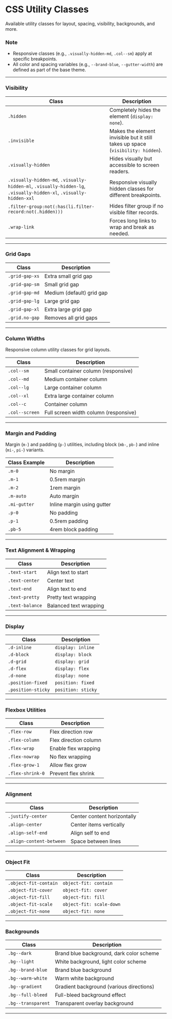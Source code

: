 
<Meta title="Foundation/Utilities" />

# CSS Utility Classes

Available utility classes for layout, spacing, visibility, backgrounds, and more.

### Note

- Responsive classes (e.g., `.visually-hidden-md`, `.col--sm`) apply at specific breakpoints.
- All color and spacing variables (e.g., `--brand-blue`, `--gutter-width`) are defined as part of the base theme.

---

### Visibility

| Class                | Description                                                                 |
|----------------------|-----------------------------------------------------------------------------|
| `.hidden`            | Completely hides the element (`display: none`).                             |
| `.invisible`         | Makes the element invisible but it still takes up space (`visibility: hidden`). |
| `.visually-hidden`   | Hides visually but accessible to screen readers.                            |
| `.visually-hidden-md`, `.visually-hidden-ml`, `.visually-hidden-lg`, `.visually-hidden-xl`, `.visually-hidden-xxl` | Responsive visually hidden classes for different breakpoints. |
| `.filter-group:not(:has(li.filter-record:not(.hidden)))` | Hides filter group if no visible filter records. |
| `.wrap-link`         | Forces long links to wrap and break as needed.                              |

---

### Grid Gaps

| Class           | Description                        |
|-----------------|------------------------------------|
| `.grid-gap-xs`  | Extra small grid gap               |
| `.grid-gap-sm`  | Small grid gap                     |
| `.grid-gap-md`  | Medium (default) grid gap          |
| `.grid-gap-lg`  | Large grid gap                     |
| `.grid-gap-xl`  | Extra large grid gap               |
| `.grid.no-gap`  | Removes all grid gaps              |

---

### Column Widths

Responsive column utility classes for grid layouts.

| Class         | Description                                 |
|---------------|---------------------------------------------|
| `.col--sm`    | Small container column (responsive)         |
| `.col--md`    | Medium container column                     |
| `.col--lg`    | Large container column                      |
| `.col--xl`    | Extra large container column                |
| `.col--c`     | Container column                            |
| `.col--screen`| Full screen width column (responsive)       |

---

### Margin and Padding

Margin (`m-`) and padding (`p-`) utilities, including block (`mb-`, `pb-`) and inline (`mi-`, `pi-`) variants.

| Class Example | Description                |
|---------------|---------------------------|
| `.m-0`        | No margin                  |
| `.m-1`        | 0.5rem margin              |
| `.m-2`        | 1rem margin                |
| `.m-auto`     | Auto margin                |
| `.mi-gutter`  | Inline margin using gutter |
| `.p-0`        | No padding                 |
| `.p-1`        | 0.5rem padding             |
| `.pb-5`       | 4rem block padding         |

---

### Text Alignment & Wrapping

| Class           | Description                |
|-----------------|---------------------------|
| `.text-start`   | Align text to start       |
| `.text-center`  | Center text               |
| `.text-end`     | Align text to end         |
| `.text-pretty`  | Pretty text wrapping      |
| `.text-balance` | Balanced text wrapping    |

---

### Display

| Class             | Description                |
|-------------------|---------------------------|
| `.d-inline`       | `display: inline`          |
| `.d-block`        | `display: block`           |
| `.d-grid`         | `display: grid`            |
| `.d-flex`         | `display: flex`            |
| `.d-none`         | `display: none`            |
| `.position-fixed` | `position: fixed`          |
| `.position-sticky`| `position: sticky`         |

---

### Flexbox Utilities

| Class                | Description                |
|----------------------|---------------------------|
| `.flex-row`          | Flex direction row        |
| `.flex-column`       | Flex direction column     |
| `.flex-wrap`         | Enable flex wrapping      |
| `.flex-nowrap`       | No flex wrapping          |
| `.flex-grow-1`       | Allow flex grow           |
| `.flex-shrink-0`     | Prevent flex shrink       |

---

### Alignment

| Class                  | Description                |
|------------------------|---------------------------|
| `.justify-center`      | Center content horizontally|
| `.align-center`        | Center items vertically    |
| `.align-self-end`      | Align self to end          |
| `.align-content-between`| Space between lines       |

---

### Object Fit

| Class                   | Description                |
|-------------------------|---------------------------|
| `.object-fit-contain`   | `object-fit: contain`      |
| `.object-fit-cover`     | `object-fit: cover`        |
| `.object-fit-fill`      | `object-fit: fill`         |
| `.object-fit-scale`     | `object-fit: scale-down`   |
| `.object-fit-none`      | `object-fit: none`         |

---

### Backgrounds

| Class                   | Description                |
|-------------------------|---------------------------|
| `.bg--dark`             | Brand blue background, dark color scheme |
| `.bg--light`            | White background, light color scheme     |
| `.bg--brand-blue`       | Brand blue background                    |
| `.bg--warm-white`       | Warm white background                    |
| `.bg--gradient`         | Gradient background (various directions) |
| `.bg--full-bleed`       | Full-bleed background effect             |
| `.bg--transparent`      | Transparent overlay background           |

---
